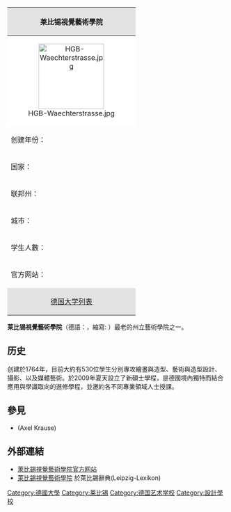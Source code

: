 {{expand|time=2013-12-09T07:32:01+00:00}}
{{refimprove|time=2013-12-09T07:32:01+00:00}}
{| class="infobox" style="font-size: 90%; width: 23em; text-align: left"
|- 
! colspan="2" style="background:#e3e3e3; text-align: center" | 莱比锡視覺藝術學院<br />{{lang|de|Hochschule für Grafik und Buchkunst Leipzig}}
|- 
! colspan="2" style="background:#ffffff; text-align: center" | [[File:HGB-Waechterstrasse.jpg|150px]]
|- style="background: #ffffff;"
| 创建年份： || 1764年2月6日
|- style="background: #ffffff;"
| 国家： || [[德国|德国]]
|- style="background: #ffffff;"
| 联邦州： || [[萨克森州|萨克森州]]
|- style="background: #ffffff;"
| 城市： || [[莱比锡|莱比锡]]
|- style="background: #ffffff;"
| 学生人數： || 大約530人
|- style="background: #ffffff;"
| 官方网站： || [http://www.hgb-leipzig.de/ www.hgb-leipzig.de] {{Wayback|url=http://www.hgb-leipzig.de/ |date=20110902004350 }}
|-
! colspan="2" style="background:#e3e3e3; text-align: center" | [[德国大学列表|德国大学列表]]
|}

'''莱比锡視覺藝術學院'''（德語：'''{{lang|de|Hochschule für Grafik und Buchkunst Leipzig}}'''，縮寫: {{lang|de|'''HGB Leipzig'''}}）最老的州立藝術學院之一。

==历史==
创建於1764年，目前大約有530位學生分別專攻繪畫與造型、藝術與造型設計、攝影、以及媒體藝術。於2009年夏天設立了新碩士學程，是德國境內獨特而結合應用與學識取向的進修學程，並邀約各不同專業領域人士授課。

==參見==
*{{le|阿瑟爾·克勞斯|Axel Krause}}(Axel Krause)

==外部連結==
{{Commons|Hochschule für Grafik und Buchkunst Leipzig|莱比锡視覺藝術學院}}
* [http://www.hgb-leipzig.de/ 萊比錫視覺藝術學院官方网站] {{Wayback|url=http://www.hgb-leipzig.de/ |date=20110902004350 }}
* [http://www.leipzig-lexikon.de/HOCHUNIV/GRAPHIK.HTM 萊比錫視覺藝術學院] {{Wayback|url=http://www.leipzig-lexikon.de/HOCHUNIV/GRAPHIK.HTM |date=20110820174832 }} 於萊比錫辭典(Leipzig-Lexikon)

[[Category:德國大學|Category:德國大學]]
[[Category:莱比锡|Category:莱比锡]]
[[Category:德国艺术学校|Category:德国艺术学校]]
[[Category:設計學校|Category:設計學校]]